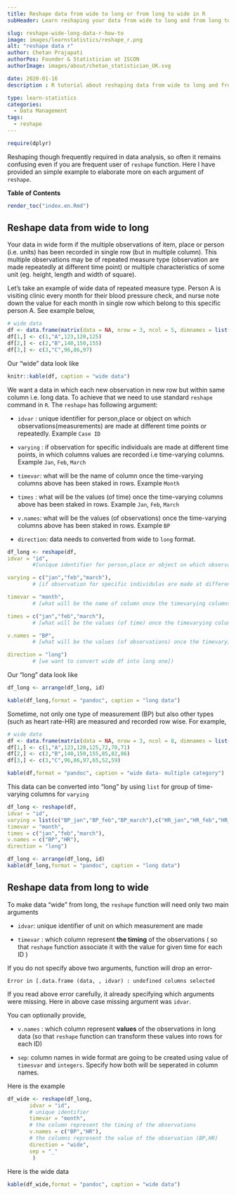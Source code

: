 ```yaml
---
title: Reshape data from wide to long or from long to wide in R
subHeader: Learn reshaping your data from wide to long and from long to wide format using base r reshape function. Learn how to transform dataframe, matrix or array using example of longitudinal or panel data

slug: reshape-wide-long-data-r-how-to
image: images/learnstatistics/reshape_r.png
alt: "reshape data r"
author: Chetan Prajapati
authorPos: Founder & Statistician at ISCON
authorImage: images/about/chetan_statistician_UK.svg

date: 2020-01-16
description : R tutorial about reshaping data from wide to long and from long to wide format using base r reshape function. Learn to transform dataframe, matrix or array using example of longitudinal or panel data. Observations recorded in multiple columns but in single row for unique id (wide data) or each new observations are new rows but in single column (long data)

type: learn-statistics
categories: 
  - Data Management
tags:
  - reshape
---
```


```r
require(dplyr)
```


Reshaping though frequently required in data analysis, so often it remains confusing even if you are frequent user of `reshape` function. Here I have provided an simple example to elaborate more on each argument of `reshape`. 

<strong>Table of Contents </strong>

```r
render_toc("index.en.Rmd")
```



## Reshape data from wide to long


Your data in wide form if the multiple observations of item, place or person (i.e. units) has been recorded in single row (but in multiple column). This multiple observations may be of repeated measure type (observation are made repeatedly at different time point) or multiple characteristics of some unit (eg. height, length and width of square). 

Let's take an example of wide data of repeated measure type. Person A is visiting clinic every month for their blood pressure check, and nurse note down the value for each month in single row which belong to this specific person A. See example below,


```r
# wide data
df <- data.frame(matrix(data = NA, nrow = 3, ncol = 5, dimnames = list(NULL, paste0(c("id","name","jan","feb","march")))))
df[1,] <- c(1,"A",123,120,125)
df[2,] <- c(2,"B",140,150,155)
df[3,] <- c(3,"C",96,86,97)
```
 
Our "wide" data look like

```r
knitr::kable(df, caption = "wide data")
```

We want a data in which each new observation in new row but within same column i.e. long data. To achieve that we need to use standard `reshape` command in `R`. The `reshape` has following argument:

+ `idvar` : unique identifier for person,place or object on which observations(measurements) are made at different time points or repeatedly. Example `Case ID`

+ `varying` :  if observation for specific individuals are made at different time points, in which columns values are recorded i.e time-varying columns. Example `Jan`, `Feb`, `March`

+ `timevar`: what will be the name of column once the time-varying columns above has been staked in rows. Example `Month` 

+ `times` : what will be the values (of time) once the time-varying columns above has been staked in rows. Example  `Jan`, `Feb`, `March`

+ `v.names`: what will be the values (of observations) once the time-varying columns above has been staked in rows. Example `BP`

+ `direction`: data needs to converted from wide to `long` format.


```r
df_long <- reshape(df,
idvar = "id",  
        #[unique identifier for person,place or object on which observations(measurments) are made at different time points or repeatedly]

varying = c("jan","feb","march"),  
        # [if observation for specific individulas are made at different time points, in which columns values are recorded i.e time-varying columns ]

timevar = "month", 
        # [what will be the name of column once the timevarying columns above has been staked in rows]

times = c("jan","feb","march"),
        # [what will be the values (of time) once the timevarying columns above has been staked in rows]

v.names = "BP", 
        # [what will be the values (of observations) once the timevarying columns above has been staked in rows]

direction = "long")   
        # [we want to convert wide df into long one])
```

Our "long" data look like

```r
df_long <- arrange(df_long, id)

kable(df_long,format = "pandoc", caption = "long data")
```

Sometime, not only one type of measurement (BP) but also other types (such as heart rate-HR) are measured and recorded row wise. For example,

```r
# wide data
df <- data.frame(matrix(data = NA, nrow = 3, ncol = 8, dimnames = list(NULL, paste0(c("id","name","BP_jan","BP_feb","BP_march","HR_jan","HR_feb","HR_march")))))
df[1,] <- c(1,"A",123,120,125,72,70,71)
df[2,] <- c(2,"B",140,150,155,85,82,86)
df[3,] <- c(3,"C",96,86,97,65,52,59)
```

```r
kable(df,format = "pandoc", caption = "wide data- multiple category")
```

This data can be converted into "long" by using `list` for group of time-varying columns for `varying`


```r
df_long <- reshape(df,
idvar = "id",  
varying = list(c("BP_jan","BP_feb","BP_march"),c("HR_jan","HR_feb","HR_march") ),  
timevar = "month", 
times = c("jan","feb","march"),
v.names = c("BP","HR"), 
direction = "long")   
```

```r
df_long <- arrange(df_long, id)
kable(df_long,format = "pandoc", caption = "long data")
```


## Reshape data from long to wide

To make data "wide" from long, the `reshape` function will need only two main arguments

+ `idvar`: unique identifier of unit on which measurement are made

+ `timevar` : which column represent **the timing** of the observations ( so that `reshape` function associate it with the value for given time for each ID )

If you do not specify above two arguments, function will drop an error-  

`Error in [.data.frame (data, , idvar) : undefined columns selected`

If you read above error carefully, it already specifying  which arguments were missing. Here in above case missing argument was `idvar`.


You can optionally provide,  

+ `v.names` : which column represent **values** of the observations in long data (so that `reshape` function can transform these values into rows for each ID)

+ `sep`: column names in wide format are going to be created using value of `timesvar` and `integers`. Specify how both will be seperated in column names.

Here is the example

```r
df_wide <- reshape(df_long,
       idvar = "id",
       # unique identifier
       timevar = "month",
       # the column represent the timing of the observations
       v.names = c("BP","HR"),
       # the columns represent the value of the observation (BP,HR)
       direction = "wide",
       sep = "_"
        )
```

Here is the wide data

```r
kable(df_wide,format = "pandoc", caption = "wide data")
```
